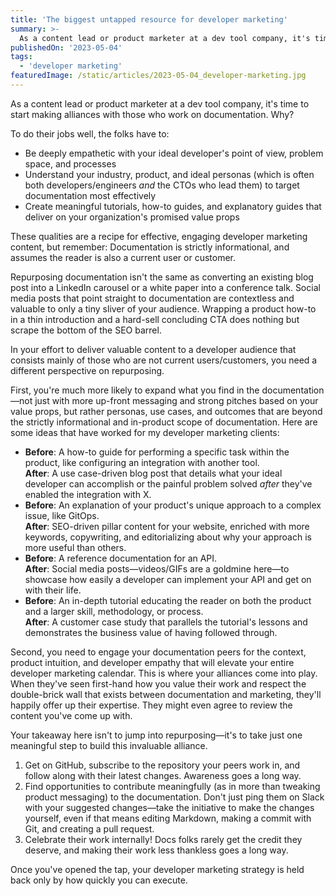 ```yaml
---
title: 'The biggest untapped resource for developer marketing'
summary: >-
  As a content lead or product marketer at a dev tool company, it's time to start making alliances with those who work on documentation. Why?
publishedOn: '2023-05-04'
tags:
  - 'developer marketing'
featuredImage: /static/articles/2023-05-04_developer-marketing.jpg
---
```


As a content lead or product marketer at a dev tool company, it's time to start making alliances with those who work on
documentation. Why?

To do their jobs well, the folks have to:

- Be deeply empathetic with your ideal developer's point of view, problem space, and processes
- Understand your industry, product, and ideal personas (which is often both developers/engineers _and_ the
  CTOs who lead them) to target documentation most effectively
- Create meaningful tutorials, how-to guides, and explanatory guides that deliver on your organization's promised value
  props

These qualities are a recipe for effective, engaging developer marketing content, but remember: Documentation is
strictly informational, and assumes the reader is also a current user or customer.

Repurposing documentation isn't the same as converting an existing blog post into a LinkedIn carousel or a white paper
into a conference talk. Social media posts that point straight to documentation are contextless and valuable to only a
tiny sliver of your audience. Wrapping a product how-to in a thin introduction and a hard-sell concluding CTA does
nothing but scrape the bottom of the SEO barrel.

In your effort to deliver valuable content to a developer audience that consists mainly of those who are not current
users/customers, you need a different perspective on repurposing. 

First, you're much more likely to expand what you find in the documentation&mdash;not just with more up-front messaging
and strong pitches based on your value props, but rather personas, use cases, and outcomes that are beyond the strictly
informational and in-product scope of documentation. Here are some ideas that have worked for my developer marketing
clients:

- **Before**: A how-to guide for performing a specific task within the product, like configuring an integration with
  another tool.<br />
  **After**: A use case-driven blog post that details what your ideal developer can accomplish or the painful problem 
  solved _after_ they've enabled the integration with X.
- **Before**: An explanation of your product's unique approach to a complex issue, like GitOps.<br />
  **After**: SEO-driven pillar content for your website, enriched with more keywords, copywriting, and editorializing 
  about why your approach is more useful than others.
- **Before**: A reference documentation for an API.<br />
  **After**: Social media posts&mdash;videos/GIFs are a goldmine here&mdash;to showcase how easily a developer can implement your API and 
  get on with their life.
- **Before**: An in-depth tutorial educating the reader on both the product and a larger skill, methodology, or 
  process.<br />
  **After**: A customer case study that parallels the tutorial's lessons and demonstrates the business value of having 
  followed through.

Second, you need to engage your documentation peers for the context, product intuition, and developer empathy that will
elevate your entire developer marketing calendar. This is where your alliances come into play. When they've seen
first-hand how you value their work and respect the double-brick wall that exists between documentation and marketing,
they'll happily offer up their expertise. They might even agree to review the content you've come up with.

Your takeaway here isn't to jump into repurposing&mdash;it's to take just one meaningful step to build this invaluable
alliance.

1. Get on GitHub, subscribe to the repository your peers work in, and follow along with their latest changes. Awareness
   goes a long way.
2. Find opportunities to contribute meaningfully (as in more than tweaking product messaging) to the documentation.
   Don't just ping them on Slack with your suggested changes&mdash;take the initiative to make the changes yourself,
   even if that means editing Markdown, making a commit with Git, and creating a pull request.
3. Celebrate their work internally! Docs folks rarely get the credit they deserve, and making their work less thankless
   goes a long way.

Once you've opened the tap, your developer marketing strategy is held back only by how quickly you can execute.
